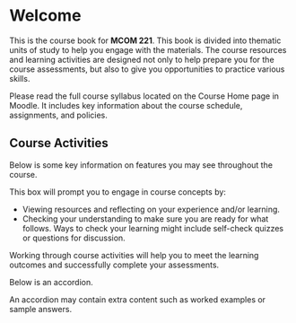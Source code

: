 # Welcome {.unnumbered}

This is the course book for **MCOM 221**. This book is divided into thematic units of study to help you engage with the materials. The course resources and learning activities are designed not only to help prepare you for the course assessments, but also to give you opportunities to practice various skills.

::: {.note icon="true"}
Please read the full course syllabus located on the Course Home page in Moodle. It includes key information about the course schedule, assignments, and policies.
:::

## Course Activities {.unnumbered}

Below is some key information on features you may see throughout the course.

:::: learning-activity
This box will prompt you to engage in course concepts by:

-   Viewing resources and reflecting on your experience and/or learning.
-   Checking your understanding to make sure you are ready for what follows. Ways to check your learning might include self-check quizzes or questions for discussion.

::: note
Working through course activities will help you to meet the learning outcomes and successfully complete your assessments.
:::
::::

Below is an accordion.

::: {.accordion title="This is an accordion. Click/tap this banner to show/hide the content."}
An accordion may contain extra content such as worked examples or sample answers.
:::
